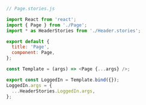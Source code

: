```js
// Page.stories.js

import React from 'react';
import { Page } from './Page';
import * as HeaderStories from './Header.stories';

export default {
  title: 'Page',
  component: Page,
};

const Template = (args) => <Page {...args} />;

export const LoggedIn = Template.bind({});
LoggedIn.args = {
  ...HeaderStories.LoggedIn.args,
};
```